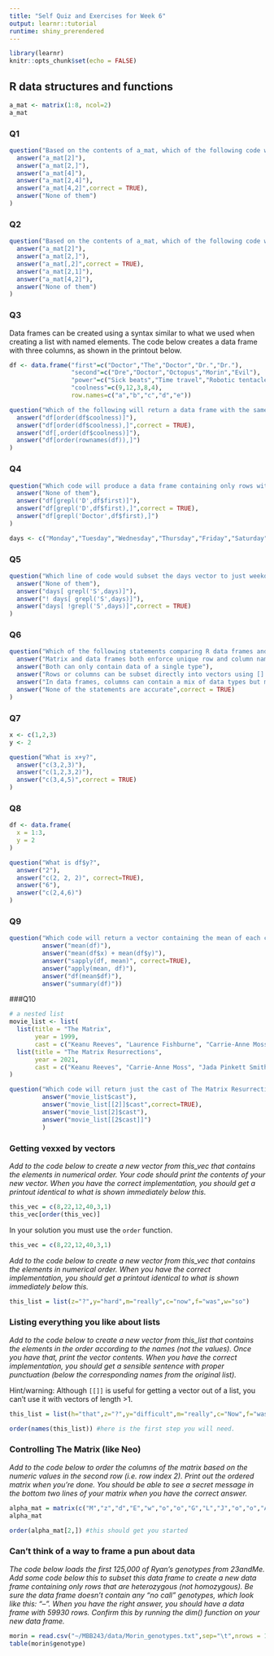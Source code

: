 ```yaml
---
title: "Self Quiz and Exercises for Week 6"
output: learnr::tutorial
runtime: shiny_prerendered
---
```


```r
library(learnr)
knitr::opts_chunk$set(echo = FALSE)
```

## R data structures and functions


```r
a_mat <- matrix(1:8, ncol=2)
a_mat
```


### Q1

```r
question("Based on the contents of a_mat, which of the following code would print out the value 8 if added below the existing lines in the code chunk above?",
  answer("a_mat[2]"),
  answer("a_mat[2,]"),
  answer("a_mat[4]"),
  answer("a_mat[2,4]"),
  answer("a_mat[4,2]",correct = TRUE),
  answer("None of them")
)
```


### Q2

```r
question("Based on the contents of a_mat, which of the following code would return a vector containing these values: (5,6,7,8)?",
  answer("a_mat[2]"),
  answer("a_mat[2,]"),
  answer("a_mat[,2]",correct = TRUE),
  answer("a_mat[2,1]"),
  answer("a_mat[4,2]"),
  answer("None of them")
)
```


### Q3

Data frames can be created using a syntax similar to what we used when creating a list with named elements. The code below creates a data frame with three columns, as shown in the printout below. 

```r
df <- data.frame("first"=c("Doctor","The","Doctor","Dr.","Dr."),
                 "second"=c("Dre","Doctor","Octopus","Morin","Evil"),
                 "power"=c("Sick beats","Time travel","Robotic tentacles","confusion","evil"),
                 "coolness"=c(9,12,3,8,4),
                 row.names=c("a","b","c","d","e"))

```

```r
question("Which of the following will return a data frame with the same contents but with the rows arranged from lowest to highest coolness score?",
  answer("df[order(df$coolness)]"),
  answer("df[order(df$coolness),]",correct = TRUE),
  answer("df[,order(df$coolness)]"),
  answer("df[order(rownames(df)),]")
)
```

### Q4

```r
question("Which code will produce a data frame containing only rows with the first name set to either Dr or Doctor?",
  answer("None of them"),
  answer("df[grepl('D',df$first)]"),
  answer("df[grepl('D',df$first),]",correct = TRUE),
  answer("df[grepl('Doctor',df$first),]")
)
```


```r

days <- c("Monday","Tuesday","Wednesday","Thursday","Friday","Saturday","Sunday")


```

### Q5

```r
question("Which line of code would subset the days vector to just weekdays?",
  answer("None of them"),
  answer("days[ grepl('S',days)]"),
  answer("! days[ grepl('S',days)]"),
  answer("days[ !grepl('S',days)]",correct = TRUE)
)
```

### Q6

```r
question("Which of the following statements comparing R data frames and matrixes are accurate?",
  answer("Matrix and data frames both enforce unique row and column names"),
  answer("Both can only contain data of a single type"),
  answer("Rows or columns can be subset directly into vectors using [] sytax and the corresponding row or column index"),
  answer("In data frames, columns can contain a mix of data types but matrixes do not allow this."),
  answer("None of the statements are accurate",correct = TRUE)
)
```


### Q7

```r
x <- c(1,2,3)
y <- 2
```


```r
question("What is x+y?",
  answer("c(3,2,3)"),         
  answer("c(1,2,3,2)"),
  answer("c(3,4,5)",correct = TRUE)
)
```


### Q8

```r
df <- data.frame(
  x = 1:3,
  y = 2
)
```


```r
question("What is df$y?",
  answer("2"),         
  answer("c(2, 2, 2)", correct=TRUE),
  answer("6"),
  answer("c(2,4,6)")
)
```


### Q9

```r
question("Which code will return a vector containing the mean of each column in df?",
         answer("mean(df)"),
         answer("mean(df$x) + mean(df$y)"),
         answer("sapply(df, mean)", correct=TRUE),
         answer("apply(mean, df)"),
         answer("df(mean$df)"),
         answer("summary(df)"))
```

###Q10

```r
# a nested list
movie_list <- list(
  list(title = "The Matrix",
       year = 1999,
       cast = c("Keanu Reeves", "Laurence Fishburne", "Carrie-Anne Moss", "Hugo Weaving", "Joe Pantoliano")),
  list(title = "The Matrix Resurrections",
       year = 2021,
       cast = c("Keanu Reeves", "Carrie-Anne Moss", "Jada Pinkett Smith", "Lambert Wilson"))
)
```

```r
question("Which code will return just the cast of The Matrix Resurrections?",
         answer("movie_list$cast"),
         answer("movie_list[[2]]$cast",correct=TRUE),
         answer("movie_list[2]$cast"),
         answer("movie_list[[2$cast]]")
         )
```


### Getting vexxed by vectors

*Add to the code below to create a new vector from this_vec that contains the elements in numerical order. Your code should print the contents of your new vector. When you have the correct implementation, you should get a printout identical to what is shown immediately below this.*

```r
this_vec = c(8,22,12,40,3,1)
this_vec[order(this_vec)]
```

In your solution you must use the `order` function. 

```r
this_vec = c(8,22,12,40,3,1)

```

*Add to the code below to create a new vector from this_vec that contains the elements in numerical order. When you have the correct implementation, you should get a printout identical to what is shown immediately below this.*


```r
this_list = list(z="?",y="hard",m="really",c="now",f="was",w="so")

```

### Listing everything you like about lists

*Add to the code below to create a new vector from this_list that contains the elements in the order according to the names (not the values). Once you have that, print the vector contents. When you have the correct implementation, you should get a sensible sentence with proper punctuation (below the corresponding names from the original list).*

Hint/warning: Although `[[]]` is useful for getting a vector out of a list, you can't use it with vectors of length >1. 

```r
this_list = list(h="that",z="?",y="difficult",m="really",c="Now",f="was",w="so")
```

```r
order(names(this_list)) #here is the first step you will need. 

```

### Controlling The Matrix (like Neo)

*Add to the code below to order the columns of the matrix based on the numeric values in the second row (i.e. row index 2). Print out the ordered matrix when you're done. You should be able to see a secret message in the bottom two lines of your matrix when you have the correct answer. *

```r

alpha_mat = matrix(c("M","z","d","E","w","o","o","G","L","J","o","o","A","c","G","D"),nrow=4)
alpha_mat
```

```r
order(alpha_mat[2,]) #this should get you started
```

### Can't think of a way to frame a pun about data

*The code below loads the first 125,000 of Ryan's genotypes from 23andMe. Add some code below this to subset this data frame to create a new data frame containing only rows that are heterozygous (not homozygous). Be sure the data frame doesn't contain any "no call" genotypes, which look like this: "--". When you have the right answer, you should have a data frame with 59930 rows. Confirm this by running the dim() function on your new data frame. *

```r

morin = read.csv("~/MBB243/data/Morin_genotypes.txt",sep="\t",nrows = 125000)
table(morin$genotype)

```
